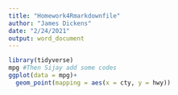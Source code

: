 ---
title: "Homework4Rmarkdownfile"
author: "James Dickens"
date: "2/24/2021"
output: word_document
---

```{r}
library(tidyverse)
mpg #Then Sijay add some codes
ggplot(data = mpg)+
  geom_point(mapping = aes(x = cty, y = hwy))
```
